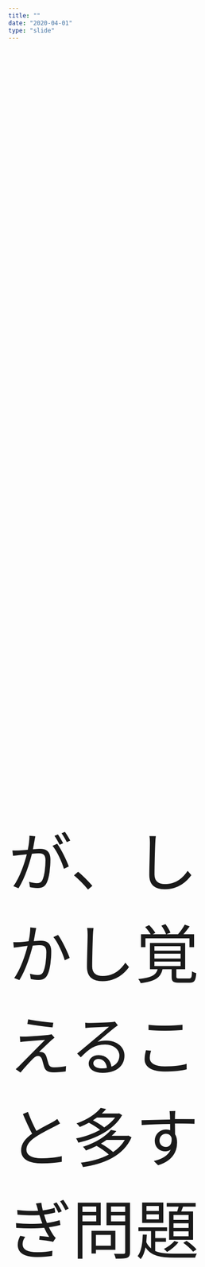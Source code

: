 ```yaml
---
title: ""
date: "2020-04-01"
type: "slide"
---
```


<div style="width: 100%; height: 100vh">
    <div style="
    display: flex;
    justify-content: center;
    align-items: center;
    height: 100%;
    font-size: 8rem;
    ">
    が、しかし覚えること多すぎ問題
    </div>
</div>
